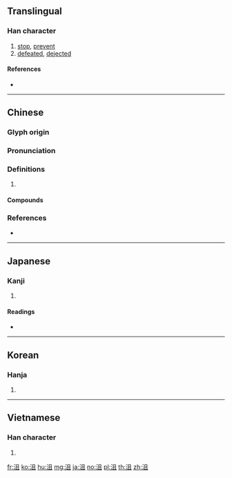 ==Translingual==

===Han character===
{{Han char|rn=85|rad=水|as=05|sn=8|four=37110|canj=EBM}}

# [[stop]], [[prevent]]
# [[defeated]], [[dejected]]

====References====
* {{Han ref|kx=0613.020|dkj=17238|dj=1006.040|hdz=31584.010|uh=6CAE|ud=27822|bh=AA71|bd=43633}}

----

==Chinese==
{{zh-forms}}

===Glyph origin===
{{Han etym}}

===Pronunciation===
{{zh-pron
|m=jū,jǔ,jù
|c=zeoi6,zeoi3,zeoi1,zeoi2,ceoi1
|mc=y
|oc=y
|cat=
}}
{{attention|zh|needs split}}

===Definitions===
{{zh-hanzi}}

# {{rfdef|zh}}

====Compounds====
{{zh-der|慚沮|沮遏|沮索|沮澤|沮水|沮撓|沮洳|沮駭|沮壞|汾沮洳|沮舍|氣沮|沮溺|沮喪}}

===References===
* {{R:yue:Hanzi}}

----

==Japanese==

===Kanji===
{{ja-kanji|grade=|rs=水05}}

# {{defn|lang=ja|sort=水05}}

====Readings====
* {{ja-readings|on=[[しょ]] (sho), [[そ]] (so)|kun=[[はばむ]] (habamu)}}

----

==Korean==

===Hanja===
{{ko-hanja|hangeul=저|eumhun=|rv=jeo|mr=chŏ|y=ce}}

# {{defn|lang=ko|sort=水05}}

----

==Vietnamese==

===Han character===
{{vi-hantu|[[tự]], [[tử]]|rs=水05}}

# {{defn|lang=vi|sort=水05}}

[[fr:沮]]
[[ko:沮]]
[[hu:沮]]
[[mg:沮]]
[[ja:沮]]
[[no:沮]]
[[pl:沮]]
[[th:沮]]
[[zh:沮]]